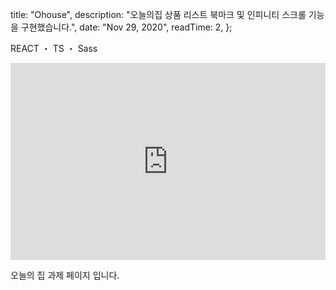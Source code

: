 
  title: "Ohouse",
  description:
    "오늘의집 상품 리스트 북마크 및 인피니티 스크롤 기능을 구현했습니다.",
  date: "Nov 29, 2020",
  readTime: 2,
};


<p style={{ textAlign: "center", fontFamily: "Rajdhani" }}>
  REACT ・ TS ・ Sass
</p>

<div
  style={{
    marginTop: "2.625rem",
    textAlign: "center",
  }}
>
  <a
    href="https://github.com/o-henry/Ohouse_Front_Task"
    target="_blank"
    style={{ fontFamily: "Rajdhani" }}
  >
    <Github style={{ fontSize: "20px" }} />
  </a>
</div>

<div style={{ paddingTop: "2rem" }}>
<iframe width="100%" height="315" src="https://www.youtube.com/embed/L5u7KgX1P4o" title="YouTube video player" frameBorder="0" allow="accelerometer; autoplay; clipboard-write; encrypted-media; gyroscope; picture-in-picture" allowFullScreen>
</iframe>

</div>

<p
  style={{
    paddingTop: "2rem",
    fontFamily: "seoulNamsanL",
    fontSize: "0.8rem",
    fontWeight: "200",
    textAlign: "center",
  }}
>
  오늘의 집 과제 페이지 입니다.
  <br />
  <br />
</p>
